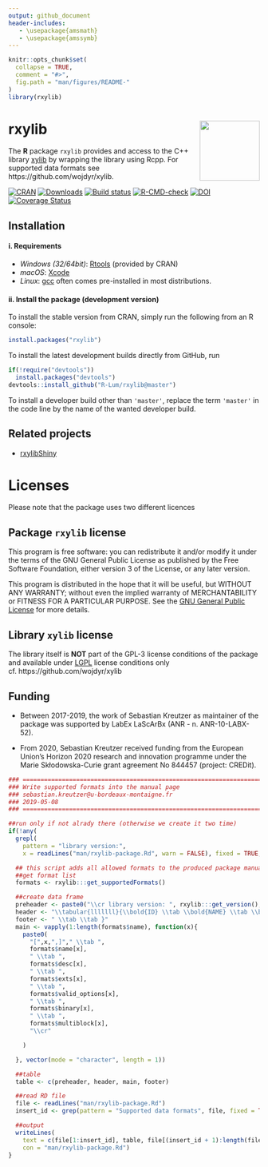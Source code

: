 ```yaml
---
output: github_document
header-includes:
   - \usepackage{amsmath}
   - \usepackage{amssymb}
---
```

<!-- README.md was auto-generated by README.Rmd. Please DO NOT edit by hand!-->

```r
knitr::opts_chunk$set(
  collapse = TRUE,
  comment = "#>",
  fig.path = "man/figures/README-"
)
library(rxylib)
```

# rxylib <img width=120px src="man/figures/rxylib.svg" align="right" />

The **R** package `rxylib` provides and access to the C++ library [xylib](http://xylib.sourceforge.net)
by wrapping the library using Rcpp. For supported data formats see https://github.com/wojdyr/xylib.

[![CRAN](https://www.r-pkg.org/badges/version/rxylib)](https://CRAN.R-project.org/package=rxylib)
[![Downloads](https://cranlogs.r-pkg.org/badges/grand-total/rxylib)](https://www.r-pkg.org/pkg/rxylib)
[![Build status](https://ci.appveyor.com/api/projects/status/7mmfpmo23k3iaq57/branch/master?svg=true)](https://ci.appveyor.com/project/RLumSK/rxylib/branch/master)
[![R-CMD-check](https://github.com/R-Lum/rxylib/workflows/GitHub Actions CI/badge.svg)](https://github.com/R-Lum/rxylib/actions)
[![DOI](https://zenodo.org/badge/95584252.svg)](https://zenodo.org/badge/latestdoi/95584252)
[![Coverage Status](https://img.shields.io/codecov/c/github/R-Lum/rxylib.svg)](https://codecov.io/github/R-Lum/rxylib?branch=master)

## Installation

#### i. Requirements

* *Windows (32/64bit)*:  [Rtools](https://cran.r-project.org/bin/windows/Rtools/) (provided by CRAN)
* *macOS*: [Xcode](https://developer.apple.com/xcode/)
* *Linux*: [gcc](https://gcc.gnu.org) often comes pre-installed in most distributions. 

#### ii. Install the package (development version)

To install the stable version from CRAN, simply run the following from an R console:

```r
install.packages("rxylib")
```

To install the latest development builds directly from GitHub, run

```r
if(!require("devtools"))
  install.packages("devtools")
devtools::install_github("R-Lum/rxylib@master")
```
To install a developer build other than `'master'`, replace the term `'master'` in the code line by the name of the wanted developer build. 

## Related projects

* [rxylibShiny](https://github.com/JohannesFriedrich/rxylibShiny)

# Licenses

Please note that the package uses two different licences 

## Package `rxylib` license 

This program is free software: you can redistribute it and/or modify
it under the terms of the GNU General Public License as published by
the Free Software Foundation, either version 3 of the License, or
any later version.

This program is distributed in the hope that it will be useful,
but WITHOUT ANY WARRANTY; without even the implied warranty of
MERCHANTABILITY or FITNESS FOR A PARTICULAR PURPOSE.  See the
[GNU General Public License](https://github.com/R-Lum/rxylib/blob/master/LICENSE) for more details.

## Library `xylib` license 

The library itself is **NOT** part of the GPL-3 license conditions of the package 
and available under [LGPL](https://github.com/wojdyr/xylib/blob/master/COPYING) 
license conditions only cf. https://github.com/wojdyr/xylib

## <span class="glyphicon glyphicon-euro"></span> Funding

* Between 2017-2019, the work of Sebastian Kreutzer as maintainer of the package was supported
by LabEx LaScArBx (ANR - n. ANR-10-LABX-52).

* From 2020, Sebastian Kreutzer received funding from the European Union’s Horizon 2020 
research and innovation programme under the Marie Skłodowska-Curie grant
agreement No 844457 (project: CREDit).

```r
### ==========================================================================================
### Write supported formats into the manual page
### sebastian.kreutzer@u-bordeaux-montaigne.fr
### 2019-05-08
### ==========================================================================================

##run only if not alrady there (otherwise we create it two time)
if(!any(
  grepl(
    pattern = "library version:", 
    x = readLines("man/rxylib-package.Rd", warn = FALSE), fixed = TRUE, useBytes = TRUE))){

  ## this script adds all allowed formats to the produced package manual
  ##get format list
  formats <- rxylib:::get_supportedFormats()

  ##create data frame
  preheader <- paste0("\\cr library version: ", rxylib:::get_version(), "\\cr\\cr")
  header <- "\\tabular{lllllll}{\\bold{ID} \\tab \\bold{NAME} \\tab \\bold{DESCRIPTION} \\tab \\bold{FILE EXTENSION}  \\tab \\bold{VALID_OPTIONS}  \\tab \\bold{DATATYPE} \\tab \\bold{BLOCK_TYPE}\\cr"
  footer <- " \\tab \\tab }"
  main <- vapply(1:length(formats$name), function(x){
    paste0(
      "[",x,",]"," \\tab ",
      formats$name[x],
      " \\tab ",
      formats$desc[x],
      " \\tab ",
      formats$exts[x],
      " \\tab ",
      formats$valid_options[x],
      " \\tab ",
      formats$binary[x],
      " \\tab ",
      formats$multiblock[x],
      "\\cr"

    )

  }, vector(mode = "character", length = 1))

  ##table
  table <- c(preheader, header, main, footer)

  ##read RD file
  file <- readLines("man/rxylib-package.Rd")
  insert_id <- grep(pattern = "Supported data formats", file, fixed = TRUE)

  ##output
  writeLines(
    text = c(file[1:insert_id], table, file[(insert_id + 1):length(file)]),
    con = "man/rxylib-package.Rd")
}
```

